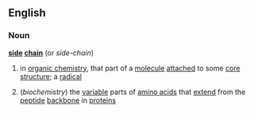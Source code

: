 ==English==
===Noun===
{{wikipedia}}
'''[[side]] [[chain]]'''  (or ''side-chain'')
#{{chemistry}} in [[organic chemistry]], that part of a [[molecule]] [[attached]] to some [[core]] [[structure]]; a [[radical]]
#(''biochemistry'') the [[variable]] parts of [[amino acid]]s that [[extend]] from the [[peptide]] [[backbone]] in [[protein]]s